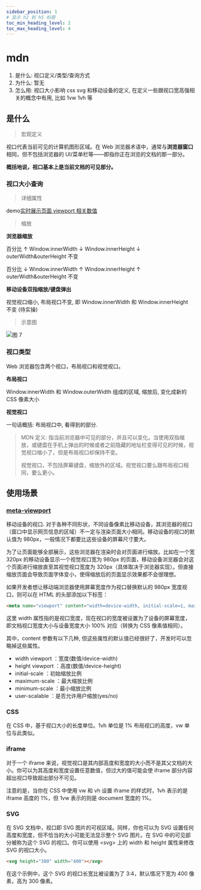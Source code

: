 ```yaml
---
sidebar_position: 1
# 显示 h2 到 h5 标题
toc_min_heading_level: 2
toc_max_heading_level: 4
---
```


#  mdn

1. 是什么: 视口定义/类型/查询方式
2. 为什么: 暂无
3. 怎么用: 视口大小影响 css svg 和移动设备的定义, 在定义一些跟视口宽高强相关的概念中有用, 比如 1vw 1vh 等

## 是什么

> 宏观定义

视口代表当前可见的计算机图形区域。在 Web 浏览器术语中，通常与**浏览器窗口**相同，但不包括浏览器的 UI/菜单栏等——即指你正在浏览的文档的那一部分。

**概括地说，视口基本上是当前文档的可见部分。**

### 视口大小查询

> 详细属性

demo[实时展示页面 viewport 相关数值](pathname:///viewport)

<ShowTable type='viewport' />

> 缩放

**浏览器缩放**

百分比 ↑ Window.innerWidth ↓ Window.innerHeight ↓ outerWidth&outerHeight 不变

百分比 ↓ Window.innerWidth ↑ Window.innerHeight ↑ outerWidth&outerHeight 不变

**移动设备双指缩放/键盘弹出**

视觉视口缩小, 布局视口不变, 即 Window.innerWidth 和 Window.innerHeight 不变 (待实操)

> 示意图

![图 7](.assets_images/mdn/IMG_20240819-230543327.png)


### 视口类型

Web 浏览器包含两个视口，布局视口和视觉视口。

**布局视口**

Window.innerWidth 和 Window.outerWidth 组成的区域, 缩放后, 变化成新的 CSS 像素大小

**视觉视口**

一句话概括: 布局视口中, 看得到的部分.

> MDN 定义: 指当前浏览器中可见的部分，并且可以变化。当使用双指缩放，或键盘在手机上弹出的时候或者之前隐藏的地址栏变得可见的时候，视觉视口缩小了，但是布局视口却保持不变。
> 
> 视觉视口，不包括屏幕键盘，缩放外的区域。视觉视口要么跟布局视口相同，要么更小。

## 使用场景

### [meta-viewport](https://developer.mozilla.org/zh-CN/docs/Web/CSS/Viewport_concepts)

移动设备的视口. 对于各种不同形状，不同设备像素比移动设备，其浏览器的视口（窗口中显示网页信息的区域）不一定与渲染页面大小相同。移动设备的视口的默认值为 980px，一般情况下都要比这些设备的屏幕尺寸要大。

为了让页面能够全部展示，这些浏览器在渲染时会对页面进行缩放。比如在一个宽 320px 的移动设备显示一个视觉视口宽为 980px 的页面，移动设备浏览器会对这个页面进行缩放直至其视觉视口宽度为 320px（具体取决于浏览器实现）。但直接缩放页面会导致页面字体变小，使得缩放后的页面显示效果都不会很理想。

如果开发者想让移动端浏览器使用屏幕宽度作为视口替换默认的 980px 宽度视口，则可以在 HTML 的头部添加以下标签：

```html
<meta name="viewport" content="width=device-width, initial-scale=1, maximum-scale=1" />
```

这里 width 属性指的是视口宽度，现在视口的宽度被设置为了设备的屏幕宽度，即文档视口宽度大小与设备宽度大小 100% 对应（转换为 CSS 像素值相同）。

其中，content 参数有以下几种, 但这些属性的默认值已经很好了，开发时可以忽略掉这些属性。
- width viewport ：宽度(数值/device-width)
- height viewport ：高度(数值/device-height)
- initial-scale ：初始缩放比例
- maximum-scale ：最大缩放比例
- minimum-scale ：最小缩放比例
- user-scalable ：是否允许用户缩放(yes/no)


### CSS

<CustomRate value={4} />

在 CSS 中，基于视口大小的长度单位。1vh 单位是 1% 布局视口的高度，vw 单位与此类似。

### iframe

<CustomRate value={1} />

对于一个 iframe 来说，视觉视口是其内部高度和宽度的大小而不是其父文档的大小。你可以为其高度和宽度设置任意数值，但过大的值可能会使 iframe 部分内容超出视口导致超出部分不可见。

注意的是，当你在 CSS 中使用 vw 和 vh 设置 iframe 的样式时，1vh 表示的是 iframe 高度的 1%，但 1vw 表示的则是 document 宽度的 1%。

### SVG

<CustomRate value={1} />

在 SVG 文档中，视口即 SVG 图片的可视区域。同样，你也可以为 SVG 设置任何高度和宽度，但不恰当的大小可能无法显示整个 SVG 图片。在 SVG 中的可见部分被称为这个 SVG 的视口。你可以使用 \<svg\> 上的 width 和 height 属性来修改 SVG 的视口大小。

```html
<svg height="300" width="400"></svg>
```

在这个示例中，这个 SVG 的视口长宽比被设置为了 3:4，默认情况下宽为 400 像素，高为 300 像素。

